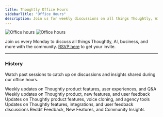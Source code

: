 ```yaml
---
title: Thoughtly Office Hours
sidebarTitle: "Office Hours"
description: Join us for weekly discussions on all things Thoughtly, AI, business, and more.
---
```


<img className="block dark:hidden mb-8" src="/images/misc/office-hours-light.svg" alt="Office hours" />
<img className="hidden dark:block mb-8" src="/images/misc/office-hours-dark.svg" alt="Office hours" />

Join us every Monday to discuss all things Thoughtly, AI, business, and more with the community. [RSVP here](https://thoughtly.com/office-hours) to get your invite.

---

### History

Watch past sessions to catch up on discussions and insights shared during our office hours.

<Card title="March 03, 2025" icon="video" href="/resources/office-hours/03-03-2025" horizontal>
	Weekly updates on Thoughtly product features, user experiences, and Q&A
</Card>

<Card title="March 10, 2025" icon="video" href="/resources/office-hours/03-10-2025" horizontal>
	Weekly updates on Thoughtly product, new features, and user feedback
</Card>

<Card title="March 17, 2025" icon="video" href="/resources/office-hours/03-17-2025" horizontal>
	Updates on Thoughtly product features, voice cloning, and agency tools
</Card>

<Card title="February 17, 2025" icon="video" href="/resources/office-hours/02-17-2025" horizontal>
	Updates on Thoughtly features, integrations, and user feedback discussions
</Card>

<Card title="March 24, 2025" icon="video" href="/resources/office-hours/03-24-2025" horizontal>
	Reddit Feedback, New Features, and Community Insights
</Card>

